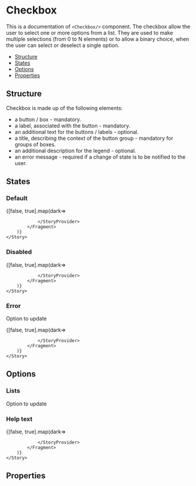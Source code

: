 

<!--- Checkbox.stories.mdx 
--->


<Meta title="documentation/Components/Checkbox" component={Checkbox} />

# Checkbox

This is a documentation of `<Checkbox/>` component.
The checkbox allow the user to select one or more options from a list.
They are used to make multiple selections (from 0 to N elements) or to allow a binary choice, 
when the user can select or deselect a single option.

- [Structure](#structure)
- [States](#sizes)
- [Options](#options)
- [Properties](#properties)

## Structure

Checkbox is made up of the following elements:

* a button / box - mandatory.
* a label, associated with the button - mandatory.
* an additional text for the buttons / labels - optional.
* a title, describing the context of the button group - mandatory for groups of boxes.
* an additional description for the legend - optional.
* an error message - required if a change of state is to be notified to the user.

## States

### Default

<Canvas>
    <Story name="Default">
        {[false, true].map(dark=>
            <Fragment key={dark}>
                <StoryProvider dark={dark}>
     
                </StoryProvider>
            </Fragment>
        )}
    </Story>
</Canvas>


### Disabled

<Canvas>
    <Story name="Disabled">
        {[false, true].map(dark=>
            <Fragment key={dark}>
                <StoryProvider dark={dark}>
     
                </StoryProvider>
            </Fragment>
        )}
    </Story>
</Canvas>


### Error

Option to update

<Canvas>
    <Story name="Error">
        {[false, true].map(dark=>
            <Fragment key={dark}>
                <StoryProvider dark={dark}>
     
                </StoryProvider>
            </Fragment>
        )}
    </Story>
</Canvas>


## Options

### Lists

Option to update

### Help text

<Canvas>
    <Story name="Help text">
        {[false, true].map(dark=>
            <Fragment key={dark}>
                <StoryProvider dark={dark}>
     
                </StoryProvider>
            </Fragment>
        )}
    </Story>
</Canvas>

## Properties

<ArgsTable of={Checkbox} />